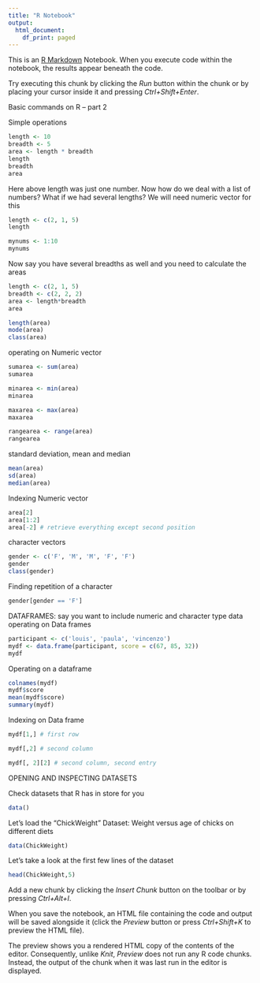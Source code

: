 ```yaml
---
title: "R Notebook"
output:
  html_document:
    df_print: paged
---
```


This is an [R Markdown](http://rmarkdown.rstudio.com) Notebook. When you execute code within the notebook, the results appear beneath the code. 

Try executing this chunk by clicking the *Run* button within the chunk or by placing your cursor inside it and pressing *Ctrl+Shift+Enter*. 

Basic commands on R -- part 2

Simple operations
```r
length <- 10
breadth <- 5
area <- length * breadth
length
breadth
area
```
Here above length was just one number. 
Now how do we deal with a list of numbers? What if we had several lengths? 
We will need numeric vector for this
```r
length <- c(2, 1, 5)
length

mynums <- 1:10
mynums
```
Now say you have several breadths as well and you need to calculate the areas
```r
length <- c(2, 1, 5)
breadth <- c(2, 2, 2)
area <- length*breadth
area
```


```r
length(area)
mode(area)
class(area)
```

operating on Numeric vector
```r
sumarea <- sum(area)
sumarea

minarea <- min(area)
minarea

maxarea <- max(area)
maxarea

rangearea <- range(area)
rangearea
```


standard deviation, mean and median 
```r
mean(area)
sd(area)
median(area)
```


Indexing Numeric vector
```r
area[2]
area[1:2]	
area[-2] # retrieve everything except second position
```


character vectors
```r
gender <- c('F', 'M', 'M', 'F', 'F')
gender
class(gender)
```



Finding repetition of a character
```r
gender[gender == 'F']
```

DATAFRAMES: say you want to include numeric and character type data 
operating on Data frames
```r
participant <- c('louis', 'paula', 'vincenzo')
mydf <- data.frame(participant, score = c(67, 85, 32)) 
mydf
```

Operating on a dataframe
```r
colnames(mydf)
mydf$score
mean(mydf$score)
summary(mydf)
```

Indexing on Data frame
```r
mydf[1,] # first row

mydf[,2] # second column

mydf[, 2][2] # second column, second entry

```


OPENING AND INSPECTING DATASETS

Check datasets that R has in store for you
```r
data()
```

Let's load the "ChickWeight" Dataset: Weight versus age of chicks on different diets
```r
data(ChickWeight)
```

Let's take a look at the first few lines of the dataset
```r
head(ChickWeight,5)
```




Add a new chunk by clicking the *Insert Chunk* button on the toolbar or by pressing *Ctrl+Alt+I*.

When you save the notebook, an HTML file containing the code and output will be saved alongside it (click the *Preview* button or press *Ctrl+Shift+K* to preview the HTML file).

The preview shows you a rendered HTML copy of the contents of the editor. Consequently, unlike *Knit*, *Preview* does not run any R code chunks. Instead, the output of the chunk when it was last run in the editor is displayed.
